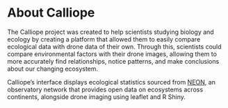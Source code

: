 # About Calliope

The Calliope project was created to help scientists studying biology and ecology by creating a platform that allowed them to easily compare ecological data with drone data of their own. Through this, scientists could compare environmental factors with their drone images, allowing them to more accurately find relationships, notice patterns, and make conclusions about our changing ecosystem.

Calliope's interface displays ecological statistics sourced from [NEON](https://www.neonscience.org/), an observatory network that provides open data on ecosystems across continents, alongside drone imaging using leaflet and R Shiny.
